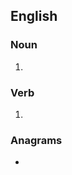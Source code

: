 ==English==

===Noun===
{{head|en|noun plural form}}

# {{plural of|slather|lang=en}}

===Verb===
{{head|en|verb form}}

# {{en-third-person singular of|slather}}

===Anagrams===
* {{anagrams|en|Stahlers|halsters|harslets}}